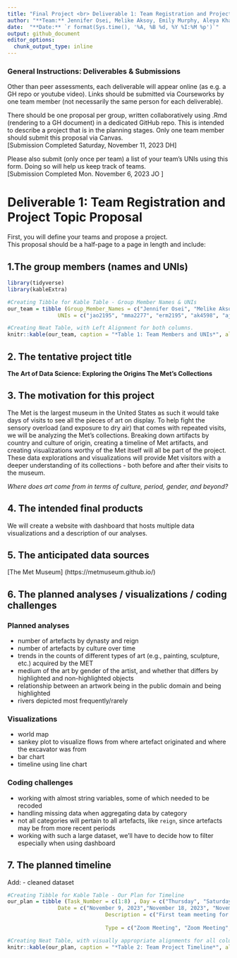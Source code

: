 ```yaml
---
title: "Final Project <br> Deliverable 1: Team Registration and Project Topic Proposal"
author: "**Team:** Jennifer Osei, Melike Aksoy, Emily Murphy, Aleya Khalifa, Andy Turner, Diana Hernandez <br>" 
date:  "**Date:** `r format(Sys.time(), '%A, %B %d, %Y %I:%M %p')`"
output: github_document
editor_options: 
  chunk_output_type: inline
---
```

### General Instructions: Deliverables & Submissions
Other than peer assessments, each deliverable will appear online (as e.g. a GH repo or youtube video). 
Links should be submitted via Courseworks by one team member (not necessarily the same person for each deliverable).

There should be one proposal per group, written collaboratively using .Rmd (rendering to a GH document) in a dedicated GitHub repo. This is intended to describe a project that is in the planning stages. Only one team member should submit this proposal via Canvas.<br> [Submission Completed Saturday, November 11, 2023 DH]

Please also submit (only once per team) a list of your team’s UNIs using this form. Doing so will help us keep track of teams.<br> [Submission Completed Mon. November 6, 2023 JO ]

# Deliverable 1: Team Registration and Project Topic Proposal 
First, you will define your teams and propose a project. <br>
This proposal should be a half-page to a page in length and include:

## 1.The group members (names and UNIs)
```r
library(tidyverse)
library(kableExtra)

#Creating Tibble for Kable Table - Group Member Names & UNIs
our_team = tibble (Group_Member_Names = c("Jennifer Osei", "Melike Aksoy","Emily Murphy", "Aleya Khalifa", "Andy Turner", "Diana Hernandez"), 
                UNIs = c("jao2195", "mma2277", "erm2195", "ak4598", "ajt2206", "dmh2228"))

#Creating Neat Table, with Left Alignment for both columns.
knitr::kable(our_team, caption = "*Table 1: Team Members and UNIs*", align = "ll")

```

## 2. The tentative project title

**The Art of Data Science: Exploring the Origins The Met's Collections**


## 3. The motivation for this project

The Met is the largest museum in the United States as such it would take days of visits to see all the pieces of art on display. To help fight the sensory overload (and exposure to dry air) that comes with repeated visits, we will be analyzing the Met's collections. Breaking down artifacts by country and culture of origin, creating a timeline of Met artifacts, and creating visualizations worthy of the Met itself will all be part of the project. These data explorations and visualizations will provide Met visitors with a deeper understanding of its collections - both before and after their visits to the museum.

_Where does art come from in terms of culture, period, gender, and beyond?_

## 4. The intended final products

We will create a website with dashboard that hosts multiple data visualizations and a description of our analyses.

## 5. The anticipated data sources

[The Met Museum] (https://metmuseum.github.io/)

## 6. The planned analyses / visualizations / coding challenges

### Planned analyses

-   number of artefacts by dynasty and reign
-   number of artefacts by culture over time
-   trends in the counts of different types of art (e.g., painting, sculpture, etc.) acquired by the MET
-   medium of the art by gender of the artist, and whether that differs by highlighted and non-highlighted objects
-   relationship between an artwork being in the public domain and being highlighted
-   rivers depicted most frequently/rarely

### Visualizations

-   world map
-   sankey plot to visualize flows from where artefact originated and where the excavator was from
-   bar chart
-   timeline using line chart

### Coding challenges

-   working with almost string variables, some of which needed to be recoded
-   handling missing data when aggregating data by category
-   not all categories will pertain to all artefacts, like `reign`, since artefacts may be from more recent periods
-   working with such a large dataset, we'll have to decide how to filter especially when using dashboard


## 7. The planned timeline

Add:
-   cleaned dataset

```r
#Creating Tibble for Kable Table - Our Plan for Timeline
our_plan = tibble (Task_Number = c(1:8) , Day = c("Thursday", "Saturday", "Sunday-Wednesday", "Monday", "Monday-Friday", "Monday", "Monday-Friday", "Saturday-Thursday"),
                Date = c("November 9, 2023","November 18, 2023", "November 19, 2023-November 22, 2023", "November 27, 2023", "November 27, 2023-December 1, 2023", "December 4, 2023","December 4, 2023-December 8, 2023","December 9, 2023- December 14,") ,  
                               Description = c("First team meeting for discussing the ideas, choosing the topic,and completing the proposal", "Team meeting after the Project Review for Coding and Visualizations draft", "Working on coding and visualizations", "Team meeting for Vizualizations Finalized","Finalizing the cleaning the code and visualizations" ,"Team meeting for Report, Webpage & Screencast ","Completing the Written Report Giving Detailed Project Description, Webpage Overview of Project with Short Explanatory Video, Brief Assessment of Teammates Contributions", "Preparing for In Class Discussion of Final Project"), 
                              
                               Type = c("Zoom Meeting", "Zoom Meeting", "Github Document", "Zoom Meeting", "Github Document", "Zoom Meeting", "Github Document and Website", "None"))

#Creating Neat Table, with visually appropriate alignments for all columns.
knitr::kable(our_plan, caption = "*Table 2: Team Project Timeline*", align = "cllclcll")
```



